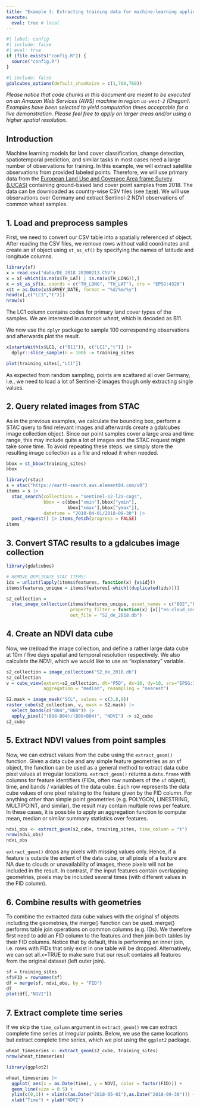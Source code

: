 ```yaml
---
title: "Example 3: Extracting training data for machine-learning applications"
execute: 
  eval: true # local
---
```


```r
#| label: config
#| include: false
#| eval: true
if (file.exists("config.R")) {
  source("config.R")
}
```

```r
#| include: false
gdalcubes_options(default_chunksize = c(1,768,768))
```


*Please notice that code chunks in this document are meant to be executed on an Amazon Web Services (AWS) machine in region `us-west-2` (Oregon). Examples have been selected to yield computation times acceptable for a live demonstration. Please feel free to apply on larger areas and/or using a higher spatial resolution.*


## Introduction

Machine learning models for land cover classification, change detection, spatiotemporal prediction, and similar tasks in most cases need a large number of observations for training. In this example, we will extract satellite observations from provided labeled points. Therefore, we will use primary data from the [European Land Use and Coverage Area frame Survey (LUCAS)](https://ec.europa.eu/eurostat/web/lucas/) containing ground-based land cover point samples from 2018. The data can be downloaded as country-wise CSV files (see [here](https://ec.europa.eu/eurostat/de/web/lucas/data/primary-data/2018)). We will use observations over Germany and extract Sentinel-2 NDVI observations of common wheat samples.

## 1. Load and preprocess samples

First, we need to convert our CSV table into a spatially referenced sf object. 
After reading the CSV files, we remove rows without valid coordinates and create an sf object using `st_as_sf()` by specifying the names of latitude and longitude columns.

```r
library(sf)
x = read.csv("data/DE_2018_20200213.CSV")
x = x[-which(is.na(x$TH_LAT) | is.na(x$TH_LONG)),]
x = st_as_sf(x, coords = c("TH_LONG", "TH_LAT"), crs = "EPSG:4326")
x$t = as.Date(x$SURVEY_DATE, format = "%d/%m/%y") 
head(x[,c("LC1","t")])
nrow(x)
```

The LC1 column contains codes for primary land cover types of the samples. We are interested in _common wheat_, which is decoded as B11. 

We now use the `dplyr` package to sample 100 corresponding observations and afterwards plot the result.
```r
x[startsWith(x$LC1, c("B11")), c("LC1","t")] |>
  dplyr::slice_sample(n = 100) -> training_sites

plot(training_sites[,"LC1"])
```

As expected from random sampling, points are scattared all over Germany, i.e., we need to load a lot of Sentinel-2 images though only extracting single values.


## 2. Query related images from STAC

As in the previous examples, we calculate the bounding box, perform a STAC query to find relevant images and afterwards create a gdalcubes image collection object. Since our point samples cover a large area and time range, this may include quite a lot of images and the STAC request might take some time. To avoid repeating these steps. we simply store the resulting image collection as a file and reload it when needed. 


```r
bbox = st_bbox(training_sites) 
bbox

library(rstac)
s = stac("https://earth-search.aws.element84.com/v0")
items = s |>
  stac_search(collections = "sentinel-s2-l2a-cogs",
              bbox = c(bbox["xmin"],bbox["ymin"],
                       bbox["xmax"],bbox["ymax"]), 
              datetime = "2018-04-01/2018-09-30") |>
  post_request() |> items_fetch(progress = FALSE)
items
```

## 3. Convert STAC results to a gdalcubes image collection
```r
library(gdalcubes)

# REMOVE DUPLICATE STAC ITEMS!
ids = unlist(lapply(items$features, function(x) {x$id}))
items$features_unique = items$features[-which((duplicated(ids)))]

s2_collection = 
  stac_image_collection(items$features_unique, asset_names = c("B02","B03","B04","B08","SCL"),
                        property_filter = function(x) {x[["eo:cloud_cover"]] < 10},
                        out_file = "S2_de_2018.db")
```



## 4. Create an NDVI data cube

Now, we (re)load the image collection, and define a rather large data cube at 10m / five days spatial and temporal resolution respectively.
We also calculate the NDVI, which we would like to use as "explanatory" variable. 


```r
s2_collection = image_collection("S2_de_2018.db")
s2_collection
v = cube_view(extent=s2_collection, dt="P5D", dx=10, dy=10, srs="EPSG:3857", 
              aggregation = "median", resampling = "nearest")

S2.mask = image_mask("SCL", values = c(3,8,9))
raster_cube(s2_collection, v, mask = S2.mask) |> 
  select_bands(c("B04","B08")) |>
  apply_pixel("(B08-B04)/(B08+B04)", "NDVI") -> s2_cube
s2_cube
```




## 5. Extract NDVI values from point samples

Now, we can extract values from the cube using the `extract_geom()` function. Given a data cube and any simple feature geometries as an sf object, the function can be used as a general method to extract data cube pixel values at irregular locations. `extract_geom()` returns a `data.frame` with columns for feature identifiers (FIDs, often row numbers of the `sf` object), time, and bands / variables of the data cube. Each row represents the data cube values of one pixel relating to the feature given by the FID column. For anything other than simple point geometries (e.g. POLYGON, LINESTRING, MULTIPOINT, and similar), the result may contain multiple rows per feature. In these cases, it is possible to apply an aggregation function to compute mean, median or similar summary statistics over features.

```r
ndvi_obs <- extract_geom(s2_cube, training_sites, time_column = "t")
nrow(ndvi_obs)
ndvi_obs
```

`extract_geom()` drops any pixels with missing values only. Hence, if a feature is outside the extent of the data cube, or all pixels of a feature are NA due to clouds or unavailability of images, these pixels will not be included in the result. In contrast, if the input features contain overlapping geometries, pixels may be included several times (with different values in the FID column).



## 6. Combine results with geometries

To combine the extracted data cube values with the original sf objects including the geometries, the merge() function can be used. merge() performs table join operations on common columns (e.g. IDs). We therefore first need to add an FID column to the features and then join both tables by their FID columns. Notice that by default, this is performing an inner join, i.e. rows with FIDs that only exist in one table will be dropped. Alternatively, we can set all.x=TRUE to make sure that our result contains all features from the original dataset (left outer join).

```r
sf = training_sites
sf$FID = rownames(sf)
df = merge(sf, ndvi_obs, by = "FID")
df
plot(df[,"NDVI"])
```


## 7. Extract complete time series

If we skip the `time_column` argument in `extract_geom()` we can extract complete time series at irregular points. 
Below, we use the same locations but extract complete time series, which we plot using the `ggplot2` package.

```r
wheat_timeseries <- extract_geom(s2_cube, training_sites)
nrow(wheat_timeseries)

library(ggplot2)

wheat_timeseries |>
  ggplot( aes(x = as.Date(time), y = NDVI, color = factor(FID))) +
  geom_line(size = 0.5) + 
  ylim(c(0,1)) + xlim(c(as.Date("2018-05-01"),as.Date("2018-09-30"))) + 
  xlab("Time") + ylab("NDVI") 
```







